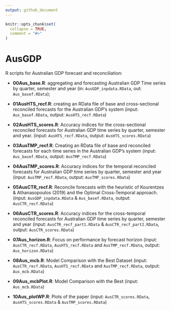 ```yaml
---
output: github_document
---
```


<!-- README.md is generated from README.Rmd. Please edit that file -->

```r
knitr::opts_chunk$set(
  collapse = TRUE,
  comment = "#>"
)
```

# AusGDP
R scripts for Australian GDP forecast and reconciliation:

* **00Aus_base.R**: aggregating and forecasting Australian GDP Time series by quarter, semester and year (in: `AusGDP_inpdata.RData`, out: `Aus_basef.RData`);

* **01AusHTS_recf.R**: creating an RData file of base and cross-sectional reconciled forecasts for the Australian GDP's system (input: `Aus_basef.RData`, output: `AusHTS_recf.RData`)

* **02AusHTS_scores.R**: Accuracy indices for the cross-sectional reconciled forecasts for Australian GDP time series by quarter, semester and year. (input: `AusHTS_recf.RData`, output: `AusHTS_scores.RData`)

* **03AusTMP_recf.R**: Creating an RData file of base and reconciled forecasts for each time series in the Australian GDP's system (input: `Aus_basef.RData`, output: `AusTMP_recf.RData`)

* **04AusTMP_scores.R**: Accuracy indices for the temporal reconciled forecasts for Australian GDP time series by quarter, semester and year (input: `AusTMP_recf.RData`, output: `AusTMP_scores.RData`)

* **05AusCTR_recf.R**: Reconcile forecasts with the heuristic of Kourentzes & Athanasopoulos (2019) and the Optimal Cross-Temporal approach. (input: `AusGDP_inpdata.RData` & `Aus_basef.RData`, output: `AusCTR_recf.RData`)

* **06AusCTR_scores.R**: Accuracy indices for the cross-temporal reconciled forecasts for Australian GDP time series by quarter, semester and year (input: `AusCTR_recf_part1.RData` & `AusCTR_recf_part2.RData`, output: `AusCTR_scores.RData`)

* **07Aus_horizon.R**: Focus on performance by forecast horizon (input: `AusCTR_recf.RData`, `AusHTS_recf.RData` and `AusTMP_recf.RData`, output: `Aus_horizon.RData`)

* **08Aus_mcb.R**: Model Comparison with the Best Dataset (input: `AusCTR_recf.RData`, `AusHTS_recf.RData` and `AusTMP_recf.RData`, output: `Aus_mcb.RData`)

* **09Aus_mcbPlot.R**: Model Comparison with the Best (input: `Aus_mcb.RData`)

* **10Aus_plotWP.R**: Plots of the paper (input: `AusCTR_scores.RData`, `AusHTS_scores.RData` & `AusTMP_scores.RData`)
